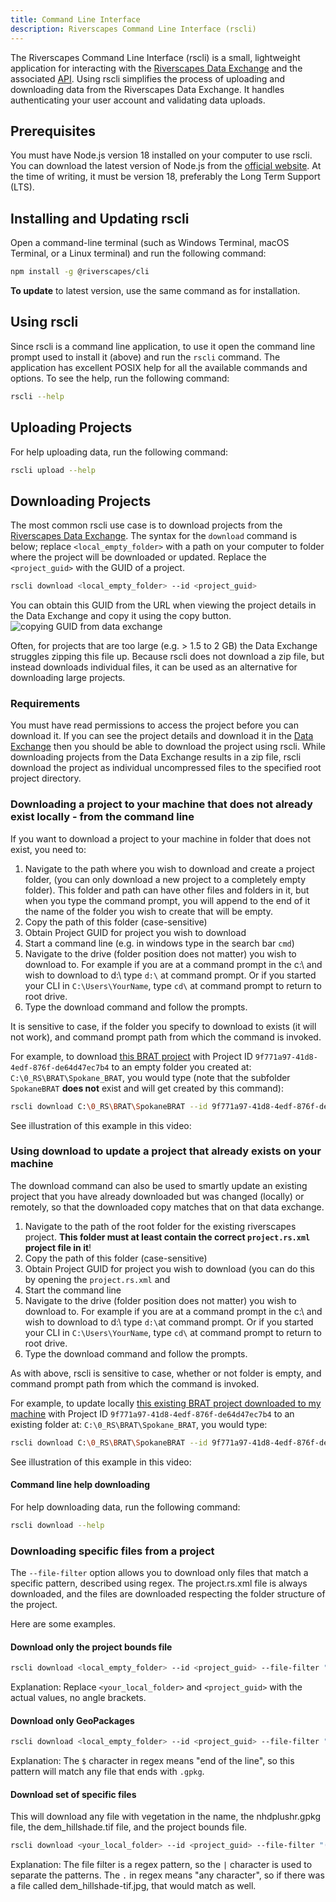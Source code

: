 ```yaml
---
title: Command Line Interface
description: Riverscapes Command Line Interface (rscli)
---
```


The Riverscapes Command Line Interface (rscli) is a small, lightweight application for interacting with the [Riverscapes Data Exchange](https://data.riverscapes.net) and the associated [API](../). Using rscli simplifies the process of uploading and downloading data from the Riverscapes Data Exchange. It handles authenticating your user account and validating data uploads.

## Prerequisites

You must have Node.js version 18 installed on your computer to use rscli. You can download the latest version of Node.js from the [official website](https://nodejs.org/). At the time of writing, it must be version 18, preferably the Long Term Support (LTS).

## Installing and Updating rscli

Open a command-line terminal (such as Windows Terminal, macOS Terminal, or a Linux terminal) and run the following command:

```sh
npm install -g @riverscapes/cli
```

**To update** to latest version, use the same command as for installation. 

## Using rscli

Since rscli is a command line application, to use it open the command line prompt used to install it (above) and run the `rscli` command. The application has excellent POSIX help for all the available commands and options. To see the help, run the following command:

```sh
rscli --help
```

## Uploading Projects

For help uploading data, run the following command:

```sh
rscli upload --help
```

## Downloading Projects

The most common rscli use case is to download projects from the [Riverscapes Data Exchange](https://data.riverscapes.net). The syntax for the `download` command is below; replace `<local_empty_folder>` with a path on your computer to folder where the project will be downloaded or updated. Replace the `<project_guid>` with the GUID of a project.

```sh
rscli download <local_empty_folder> --id <project_guid>
```

You can obtain this GUID from the URL when viewing the project details in the Data Exchange and copy it using the copy button.
![copying GUID from data exchange](/img/data-exchange/DE_Copy_ProjectID.gif)

Often, for projects that are too large (e.g. > 1.5 to 2 GB) the Data Exchange struggles zipping this file up. Because rscli does not download a zip file, but instead downloads individual files, it can be used as an alternative for downloading large projects. 

### Requirements

You must have read permissions to access the project before you can download it. If you can see the project details and download it in the [Data Exchange](https://data.riverscapes.net) then you should be able to download the project using rscli. While downloading projects from the Data Exchange results in a zip file, rscli download the project as individual uncompressed files to the specified root project directory.

### Downloading a project to your machine that does not already exist locally - from the command line 

If you want to download a project to your machine in folder that does not exist, you need to:

1. Navigate to the path where you wish to download and create a project folder, (you can only download a new project to a completely empty folder). This folder and path can have other files and folders in it, but when you type the command prompt, you will append to the end of it the name of the folder you wish to create that will be empty.
2. Copy the path of this folder (case-sensitive)
3. Obtain Project GUID for project you wish to download
4. Start a command line (e.g. in windows type in the search bar `cmd`)
5. Navigate to the drive (folder position does not matter) you wish to download to. For example if you are at a command prompt in the c:\ and wish to download to d:\ type `d:\` at command prompt. Or if you started your CLI in `C:\Users\YourName`, type `cd\` at command prompt to return to root drive.
6. Type the download command and follow the prompts.

It is sensitive to case, if the folder you specify to download to exists (it will not work), and command prompt path from which the command is invoked.

For example, to download [this BRAT project](https://data.riverscapes.net/p/9f771a97-41d8-4edf-876f-de64d47ec7b4/overview) with Project ID `9f771a97-41d8-4edf-876f-de64d47ec7b4` to an empty folder you created at: `C:\0_RS\BRAT\Spokane_BRAT`, you would type (note that the subfolder `SpokaneBRAT` **does not** exist and will get created by this command):

```sh
rscli download C:\0_RS\BRAT\SpokaneBRAT --id 9f771a97-41d8-4edf-876f-de64d47ec7b4
```

See illustration of this example in this video:
<YouTubeEmbed videoId="L-JiHwZh2SE" />

### Using download to update a project that already exists on your machine

The download command can also be used to smartly update an existing project that you have already downloaded but was changed (locally) or remotely, so that the downloaded copy matches that on that data exchange.

1. Navigate to the path of the root folder for the existing riverscapes project. **This folder must at least contain the correct `project.rs.xml` project file in it**!
2. Copy the path of this folder (case-sensitive)
3. Obtain Project GUID for project you wish to download (you can do this by opening the `project.rs.xml` and 
4. Start the command line 
5. Navigate to the drive (folder position does not matter) you wish to download to. For example if you are at a command prompt in the c:\ and wish to download to d:\ type `d:\`at command prompt. Or if you started your CLI in `C:\Users\YourName`, type `cd\` at command prompt to return to root drive. 
6. Type the download command and follow the prompts.

As with above, rscli is sensitive to case, whether or not folder is empty, and command prompt path from which the command is invoked.

For example, to update locally [this existing BRAT project downloaded to my machine](https://data.riverscapes.net/p/9f771a97-41d8-4edf-876f-de64d47ec7b4/overview) with Project ID `9f771a97-41d8-4edf-876f-de64d47ec7b4` to an existing folder at: `C:\0_RS\BRAT\Spokane_BRAT`, you would type:

```sh
rscli download C:\0_RS\BRAT\SpokaneBRAT --id 9f771a97-41d8-4edf-876f-de64d47ec7b4
```

See illustration of this example in this video:
<YouTubeEmbed videoId="UCrYbZ8vaaw" />

#### Command line help downloading

For help downloading data, run the following command:

```sh
rscli download --help
```

### Downloading specific files from a project

The `--file-filter` option allows you to download only files that match a specific pattern, described using regex. The project.rs.xml file is always downloaded, and the files are downloaded respecting the folder structure of the project.

Here are some examples.

#### Download only the project bounds file

```sh
rscli download <local_empty_folder> --id <project_guid> --file-filter "project_bounds\.geojson"
```

Explanation: Replace `<your_local_folder>` and `<project_guid>` with the actual values, no angle brackets.

#### Download only GeoPackages

```sh
rscli download <local_empty_folder> --id <project_guid> --file-filter "\.gpkg$"
```

Explanation: The `$` character in regex means "end of the line", so this pattern will match any file that ends with `.gpkg`.

#### Download set of specific files

This will download any file with vegetation in the name, the nhdplushr.gpkg file, the dem_hillshade.tif file, and the project bounds file.

```sh
rscli download <your_local_folder> --id <project_guid> --file-filter "(vegetation|nhdplushr.gpkg|dem_hillshade.tif|project_bounds.geojson)" 
```

Explanation: The file filter is a regex pattern, so the `|` character is used to separate the patterns. The `.` in regex means "any character", so if there was a file called dem_hillshade-tif.jpg, that would match as well.
